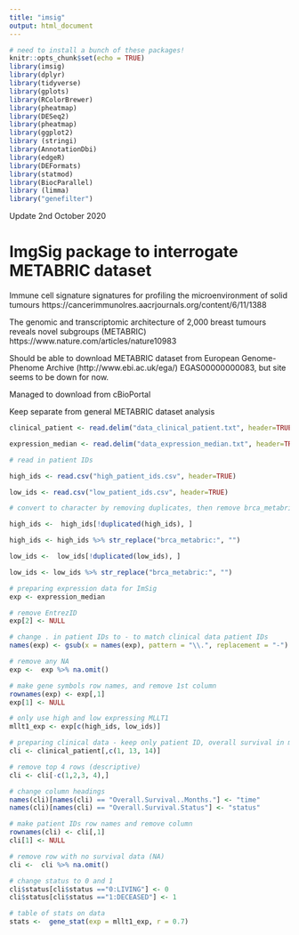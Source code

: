 ```yaml
---
title: "imsig"
output: html_document
---
```


```r
# need to install a bunch of these packages!
knitr::opts_chunk$set(echo = TRUE)
library(imsig)
library(dplyr)
library(tidyverse)
library(gplots)
library(RColorBrewer)
library(pheatmap)
library(DESeq2)
library(pheatmap)
library(ggplot2)
library (stringi)
library(AnnotationDbi)
library(edgeR)
library(DEFormats)
library(statmod)
library(BiocParallel)
library (limma)
library("genefilter")
```

Update 2nd October 2020

# ImgSig package to interrogate METABRIC dataset

Immune cell signature signatures for profiling the microenvironment of solid tumours https://cancerimmunolres.aacrjournals.org/content/6/11/1388

The genomic and transcriptomic architecture of 2,000 breast tumours reveals novel subgroups (METABRIC) https://www.nature.com/articles/nature10983

Should be able to download METABRIC dataset from European Genome-Phenome Archive (http://www.ebi.ac.uk/ega/) EGAS00000000083, but site seems to be down for now.

Managed to download from cBioPortal

Keep separate from general METABRIC dataset analysis

```r
clinical_patient <- read.delim("data_clinical_patient.txt", header=TRUE, na.strings = c("", "NA"))

expression_median <- read.delim("data_expression_median.txt", header=TRUE, na.strings = c("", "NA"))

# read in patient IDs

high_ids <- read.csv("high_patient_ids.csv", header=TRUE)

low_ids <- read.csv("low_patient_ids.csv", header=TRUE)

# convert to character by removing duplicates, then remove brca_metabric from each name

high_ids <-  high_ids[!duplicated(high_ids), ]

high_ids <- high_ids %>% str_replace("brca_metabric:", "")

low_ids <-  low_ids[!duplicated(low_ids), ]

low_ids <- low_ids %>% str_replace("brca_metabric:", "")

```

```r
# preparing expression data for ImSig
exp <- expression_median

# remove EntrezID
exp[2] <- NULL

# change . in patient IDs to - to match clinical data patient IDs
names(exp) <- gsub(x = names(exp), pattern = "\\.", replacement = "-")  

# remove any NA
exp <-  exp %>% na.omit()

# make gene symbols row names, and remove 1st column
rownames(exp) <- exp[,1]
exp[1] <- NULL

# only use high and low expressing MLLT1
mllt1_exp <- exp[c(high_ids, low_ids)]

# preparing clinical data - keep only patient ID, overall survival in months and status (live/dead)
cli <- clinical_patient[,c(1, 13, 14)]

# remove top 4 rows (descriptive)
cli <- cli[-c(1,2,3, 4),]

# change column headings
names(cli)[names(cli) == "Overall.Survival..Months."] <- "time"
names(cli)[names(cli) == "Overall.Survival.Status"] <- "status"

# make patient IDs row names and remove column
rownames(cli) <- cli[,1]
cli[1] <- NULL

# remove row with no survival data (NA)
cli <-  cli %>% na.omit()

# change status to 0 and 1
cli$status[cli$status =="0:LIVING"] <- 0
cli$status[cli$status =="1:DECEASED"] <- 1
```

```r

# table of stats on data
stats <-  gene_stat(exp = mllt1_exp, r = 0.7)
```
